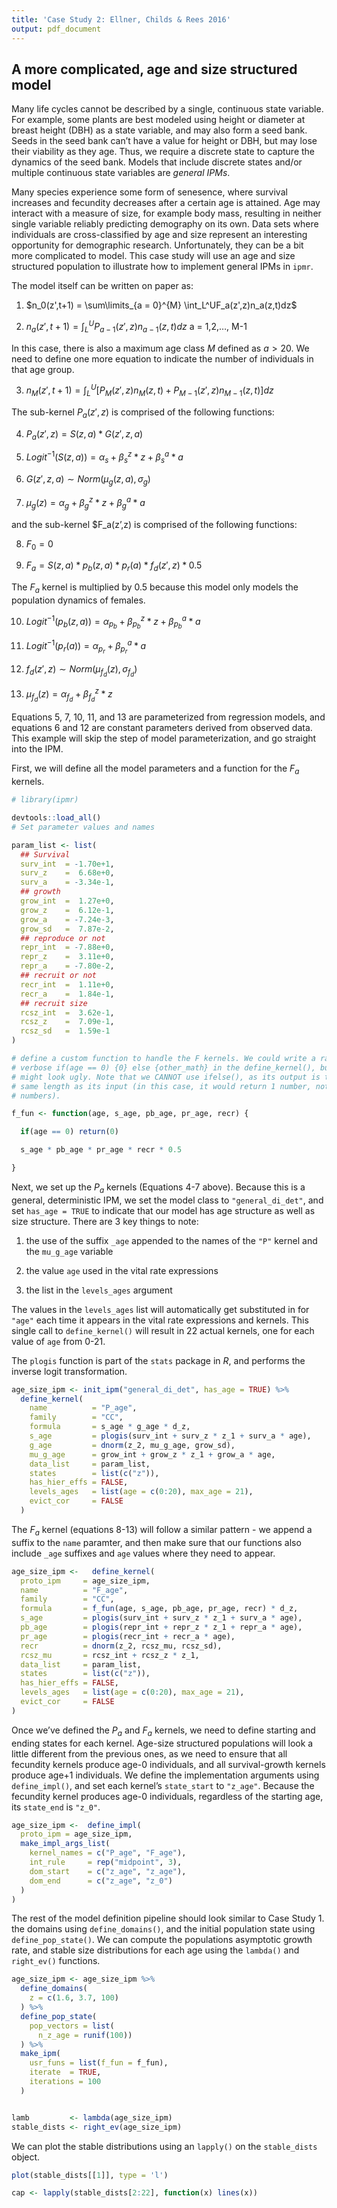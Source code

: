 ```yaml
---
title: 'Case Study 2: Ellner, Childs & Rees 2016'
output: pdf_document
---
```


## A more complicated, age and size structured model

Many life cycles cannot be described by a single, continuous state variable. For example, some plants are best modeled using height or diameter at breast height (DBH) as a state variable, and may also form a seed bank. Seeds in the seed bank can't have a value for height or DBH, but may lose their viability as they age. Thus, we require a discrete state to capture the dynamics of the seed bank. Models that include discrete states and/or multiple continuous state variables are _general IPMs_. 

Many species experience some form of senesence, where survival increases and fecundity decreases after a certain age is attained. Age may interact with a measure of size, for example body mass, resulting in neither single variable reliably predicting demography on its own. Data sets where individuals are cross-classified by age and size represent an interesting opportunity for demographic research. Unfortunately, they can be a bit more complicated to model. This case study will use an age and size structured population to illustrate how to implement general IPMs in `ipmr`. 

The model itself can be written on paper as:

1. $n_0(z',t+1) = \sum\limits_{a = 0}^{M} \int_L^UF_a(z',z)n_a(z,t)dz$

2. $n_a(z',t+1) = \int_L^UP_{a-1}(z', z)n_{a-1}(z,t)dz$           a = 1,2,..., M-1

In this case, there is also a maximum age class $M$ defined as $a>20$. We need to define one more equation to indicate the number of individuals in that age group. 

3. $n_{M}(z', t+1) = \int_L^U[P_M(z',z)n_M(z,t) + P_{M-1}(z',z)n_{M-1}(z,t)]dz$

The sub-kernel $P_a(z',z)$ is comprised of the following functions:

4. $P_a(z',z) = S(z,a) * G(z',z, a)$

5. $Logit^{-1}(S(z,a)) = \alpha_s + \beta_s^z * z + \beta_s^a * a$

6. $G(z',z, a) \sim Norm(\mu_g(z, a), \sigma_g)$

7. $\mu_g(z) = \alpha_g + \beta_g^z * z + \beta_g^a * a$

and the sub-kernel $F_a(z',z) is comprised of the following functions:

8. $F_0 = 0$

9. $F_a = S(z,a) * p_b(z,a) * p_r(a) * f_d(z', z) * 0.5$

The $F_a$ kernel is multiplied by 0.5 because this model only models the population dynamics of females.

10. $Logit^{-1}(p_b(z,a)) = \alpha_{p_b} + \beta_{p_b}^z * z + \beta_{p_b}^a * a$

11. $Logit^{-1}(p_r(a)) = \alpha_{p_r} + \beta_{p_r}^a * a$

12. $f_d(z',z) \sim Norm(\mu_{f_d}(z), \sigma_{f_d})$

13. $\mu_{f_d}(z) = \alpha_{f_d} + \beta_{f_d}^z * z$

Equations 5, 7, 10, 11, and 13 are parameterized from regression models, and equations 6 and 12 are constant parameters derived from observed data. This example will skip the step of model parameterization, and go straight into the IPM.  

First, we will define all the model parameters and a function for the $F_a$ kernels.

```r

# library(ipmr)

devtools::load_all()
# Set parameter values and names

param_list <- list(
  ## Survival
  surv_int  = -1.70e+1,
  surv_z    =  6.68e+0,
  surv_a    = -3.34e-1,
  ## growth
  grow_int  =  1.27e+0,
  grow_z    =  6.12e-1,
  grow_a    = -7.24e-3,
  grow_sd   =  7.87e-2,
  ## reproduce or not
  repr_int  = -7.88e+0,
  repr_z    =  3.11e+0,
  repr_a    = -7.80e-2,
  ## recruit or not
  recr_int  =  1.11e+0,
  recr_a    =  1.84e-1,
  ## recruit size
  rcsz_int  =  3.62e-1,
  rcsz_z    =  7.09e-1,
  rcsz_sd   =  1.59e-1
)  

# define a custom function to handle the F kernels. We could write a rather
# verbose if(age == 0) {0} else {other_math} in the define_kernel(), but that 
# might look ugly. Note that we CANNOT use ifelse(), as its output is the same
# same length as its input (in this case, it would return 1 number, not 10000 
# numbers).

f_fun <- function(age, s_age, pb_age, pr_age, recr) {

  if(age == 0) return(0)

  s_age * pb_age * pr_age * recr * 0.5

}

```

Next, we set up the $P_a$ kernels (Equations 4-7 above). Because this is a general, deterministic IPM, we set the model class to `"general_di_det"`, and set `has_age = TRUE` to indicate that our model has age structure as well as size structure. There are 3 key things to note:

1. the use of the suffix `_age` appended to the names of the `"P"` kernel and the `mu_g_age` variable

2. the value `age` used in the vital rate expressions

3. the list in the `levels_ages` argument

The values in the `levels_ages` list will automatically get substituted in for `"age"` each time it appears in the vital rate expressions and kernels. This single call to `define_kernel()` will result in 22 actual kernels, one for each value of `age` from 0-21.

The `plogis` function is part of the `stats` package in _R_, and performs the inverse logit transformation.

```r

age_size_ipm <- init_ipm("general_di_det", has_age = TRUE) %>%
  define_kernel(
    name          = "P_age",
    family        = "CC",
    formula       = s_age * g_age * d_z,
    s_age         = plogis(surv_int + surv_z * z_1 + surv_a * age),
    g_age         = dnorm(z_2, mu_g_age, grow_sd),
    mu_g_age      = grow_int + grow_z * z_1 + grow_a * age,
    data_list     = param_list,
    states        = list(c("z")),
    has_hier_effs = FALSE,
    levels_ages   = list(age = c(0:20), max_age = 21),
    evict_cor     = FALSE
  ) 

```

The $F_a$ kernel (equations 8-13) will follow a similar pattern - we append a suffix to the `name` paramter, and then make sure that our functions also include `_age` suffixes and `age` values where they need to appear. 

```r
age_size_ipm <-   define_kernel(
  proto_ipm     = age_size_ipm,
  name          = "F_age",
  family        = "CC",
  formula       = f_fun(age, s_age, pb_age, pr_age, recr) * d_z,
  s_age         = plogis(surv_int + surv_z * z_1 + surv_a * age),
  pb_age        = plogis(repr_int + repr_z * z_1 + repr_a * age),
  pr_age        = plogis(recr_int + recr_a * age),
  recr          = dnorm(z_2, rcsz_mu, rcsz_sd),
  rcsz_mu       = rcsz_int + rcsz_z * z_1,
  data_list     = param_list,
  states        = list(c("z")),
  has_hier_effs = FALSE,
  levels_ages   = list(age = c(0:20), max_age = 21),
  evict_cor     = FALSE
) 

```

Once we've defined the $P_a$ and $F_a$ kernels, we need to define starting and ending states for each kernel. Age-size structured populations will look a little different from the previous ones, as we need to ensure that all fecundity kernels produce age-0 individuals, and all survival-growth kernels produce age+1 individuals. We define the implementation arguments using `define_impl()`, and set each kernel's `state_start` to `"z_age"`. Because the fecundity kernel produces age-0 individuals, regardless of the starting age, its `state_end` is `"z_0"`.

```r


age_size_ipm <-  define_impl(
  proto_ipm = age_size_ipm,
  make_impl_args_list(
    kernel_names = c("P_age", "F_age"),
    int_rule     = rep("midpoint", 3),
    dom_start    = c("z_age", "z_age"),
    dom_end      = c("z_age", "z_0")
  )
) 


```

The rest of the model definition pipeline should look similar to Case Study 1. the domains using `define_domains()`, and the initial population state using `define_pop_state()`. We can compute the populations asymptotic growth rate, and stable size distributions for each age using the `lambda()` and `right_ev()` functions. 

```r

age_size_ipm <- age_size_ipm %>%
  define_domains(
    z = c(1.6, 3.7, 100)
  ) %>%
  define_pop_state(
    pop_vectors = list(
      n_z_age = runif(100))
  ) %>%
  make_ipm(
    usr_funs = list(f_fun = f_fun),
    iterate  = TRUE,
    iterations = 100
  )


lamb         <- lambda(age_size_ipm)
stable_dists <- right_ev(age_size_ipm)

```

We can plot the stable distributions using an `lapply()` on the `stable_dists` object.

```r

plot(stable_dists[[1]], type = 'l')

cap <- lapply(stable_dists[2:22], function(x) lines(x))

```
